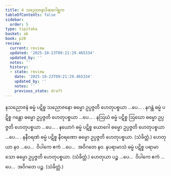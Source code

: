 ```yaml
---
title: 4 သညောဇနာဒိဆဂေါစ္ဆက
tableOfContents: false
sidebar:
  order: 5
type: tipitaka
basket: ab
book: p20
review:
  current: review
  updated: '2025-10-23T09:21:29.465334'
  updated_by: ''
  notes: ''
  history:
  - state: review
    date: '2025-10-23T09:21:29.465334'
    updated_by: ''
    notes: ''
    previous_state: draft
---
```



<ReviewStatus review={frontmatter.review} showDetails={true} />

<HypothesisAnnotation frontmatter={frontmatter} />

<DynamicBreadcrumb />

<Division number="20" book="p20" e="ch" v="40" p="340">

<Paragraph number="55" book="p20">
နသညောဇနံ ဓမ္မံ ပဋိစ္စ သညောဇနော ဓမ္မော ဥပ္ပဇ္ဇတိ ဟေတုပစ္စယာ …ပေ… .
</Paragraph>

<Paragraph number="56" book="p20">
နဂန္ထံ ဓမ္မံ ပဋိစ္စ ဂန္ထော ဓမ္မော ဥပ္ပဇ္ဇတိ ဟေတုပစ္စယာ …ပေ… .
</Paragraph>

<Paragraph number="57" book="p20">
နဩဃံ ဓမ္မံ ပဋိစ္စ ဩဃော ဓမ္မော ဥပ္ပဇ္ဇတိ ဟေတုပစ္စယာ …ပေ… .
</Paragraph>

<Paragraph number="58" book="p20">
နယောဂံ ဓမ္မံ ပဋိစ္စ ယောဂေါ ဓမ္မော ဥပ္ပဇ္ဇတိ ဟေတုပစ္စယာ …ပေ… .
</Paragraph>

<Paragraph number="59" book="p20">
နနီဝရဏံ ဓမ္မံ ပဋိစ္စ နီဝရဏော ဓမ္မော ဥပ္ပဇ္ဇတိ ဟေတုပစ္စယာ. (သံခိတ္တံ.)
</Paragraph>

<Paragraph number="60" book="p20">
ဟေတုယာ နဝ …ပေ…  ဝိပါကေ ဧကံ …ပေ…  အဝိဂတေ နဝ.
</Paragraph>

</Division>
<Division number="21" book="p20" e="ch" v="40" p="341">

<Paragraph number="61" book="p20">
နပရာမာသံ ဓမ္မံ ပဋိစ္စ ပရာမာသော ဓမ္မော ဥပ္ပဇ္ဇတိ ဟေတုပစ္စယာ. (သံခိတ္တံ.)
</Paragraph>

<Paragraph number="62" book="p20">
ဟေတုယာ ပဉ္စ …ပေ…  ဝိပါကေ ဧကံ …ပေ…  အဝိဂတေ ပဉ္စ. (သံခိတ္တံ.)
</Paragraph>
</Division>